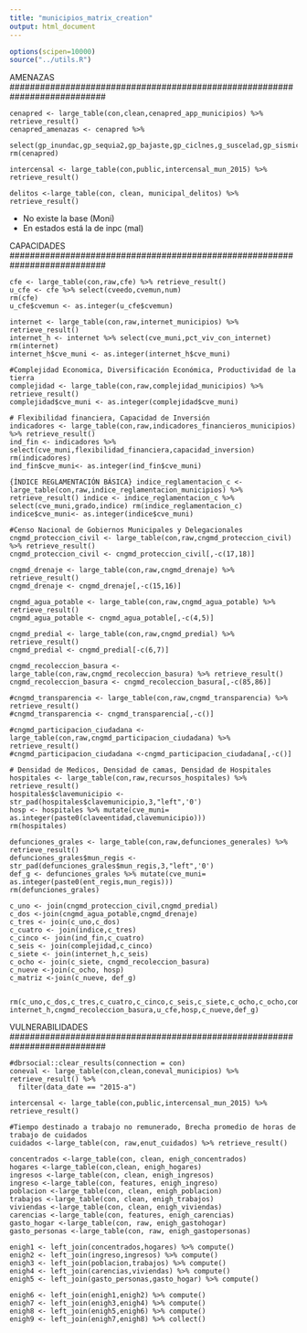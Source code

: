 ```yaml
---
title: "municipios_matrix_creation"
output: html_document
---
```


```r
options(scipen=10000)
source("../utils.R")
```

###########################################################################
AMENAZAS
###########################################################################

```CENAPRED
cenapred <- large_table(con,clean,cenapred_app_municipios) %>% retrieve_result()
cenapred_amenazas <- cenapred %>% 
  select(gp_inundac,gp_sequia2,gp_bajaste,gp_ciclnes,g_suscelad,gp_sismico,gp_tsunami)
rm(cenapred)
```

```INTERCENSAL
intercensal <- large_table(con,public,intercensal_mun_2015) %>% retrieve_result()
```

```DELITOS
delitos <-large_table(con, clean, municipal_delitos) %>% retrieve_result()
```
* No existe la base (Moni)
* En estados está la de inpc (mal)

###########################################################################
CAPACIDADES
###########################################################################

```USUARIOS
cfe <- large_table(con,raw,cfe) %>% retrieve_result()
u_cfe <- cfe %>% select(cveedo,cvemun,num)
rm(cfe)
u_cfe$cvemun <- as.integer(u_cfe$cvemun)
```

```INTERNET
internet <- large_table(con,raw,internet_municipios) %>% retrieve_result()
internet_h <- internet %>% select(cve_muni,pct_viv_con_internet)
rm(internet)
internet_h$cve_muni <- as.integer(internet_h$cve_muni)
```

```ATLAS
#Complejidad Economica, Diversificación Económica, Productividad de la tierra
complejidad <- large_table(con,raw,complejidad_municipios) %>% retrieve_result()
complejidad$cve_muni <- as.integer(complejidad$cve_muni)
```

```INDICADORES
# Flexibilidad financiera, Capacidad de Inversión
indicadores <- large_table(con,raw,indicadores_financieros_municipios) %>% retrieve_result()
ind_fin <- indicadores %>% select(cve_muni,flexibilidad_financiera,capacidad_inversion)
rm(indicadores)
ind_fin$cve_muni<- as.integer(ind_fin$cve_muni)
```

```{ÍNDICE REGLAMENTACIÓN BÁSICA}
indice_reglamentacion_c <- large_table(con,raw,indice_reglamentacion_municipios) %>% retrieve_result()
indice <- indice_reglamentacion_c %>% select(cve_muni,grado,indice)
rm(indice_reglamentacion_c)
indice$cve_muni<- as.integer(indice$cve_muni)
```

```CNGMD
#Censo Nacional de Gobiernos Municipales y Delegacionales
cngmd_proteccion_civil <- large_table(con,raw,cngmd_proteccion_civil) %>% retrieve_result()
cngmd_proteccion_civil <- cngmd_proteccion_civil[,-c(17,18)]

cngmd_drenaje <- large_table(con,raw,cngmd_drenaje) %>% retrieve_result()
cngmd_drenaje <- cngmd_drenaje[,-c(15,16)]

cngmd_agua_potable <- large_table(con,raw,cngmd_agua_potable) %>% retrieve_result()
cngmd_agua_potable <- cngmd_agua_potable[,-c(4,5)]

cngmd_predial <- large_table(con,raw,cngmd_predial) %>% retrieve_result()
cngmd_predial <- cngmd_predial[-c(6,7)]

cngmd_recoleccion_basura <- large_table(con,raw,cngmd_recoleccion_basura) %>% retrieve_result() 
cngmd_recoleccion_basura <- cngmd_recoleccion_basura[,-c(85,86)]

#cngmd_transparencia <- large_table(con,raw,cngmd_transparencia) %>% retrieve_result()
#cngmd_transparencia <- cngmd_transparencia[,-c()]

#cngmd_participacion_ciudadana <- large_table(con,raw,cngmd_participacion_ciudadana) %>% retrieve_result()
#cngmd_participacion_ciudadana <-cngmd_participacion_ciudadana[,-c()]

```

```HOSPITALES
# Densidad de Medicos, Densidad de camas, Densidad de Hospitales
hospitales <- large_table(con,raw,recursos_hospitales) %>% retrieve_result() 
hospitales$clavemunicipio <- str_pad(hospitales$clavemunicipio,3,"left",'0')
hosp <- hospitales %>% mutate(cve_muni= as.integer(paste0(claveentidad,clavemunicipio)))
rm(hospitales)
```   

```DEFUNCIONES
defunciones_grales <- large_table(con,raw,defunciones_generales) %>% retrieve_result()
defunciones_grales$mun_regis <- str_pad(defunciones_grales$mun_regis,3,"left",'0')
def_g <- defunciones_grales %>% mutate(cve_muni= as.integer(paste0(ent_regis,mun_regis)))
rm(defunciones_grales)
```

```Matriz
c_uno <- join(cngmd_proteccion_civil,cngmd_predial)
c_dos <-join(cngmd_agua_potable,cngmd_drenaje)
c_tres <- join(c_uno,c_dos)
c_cuatro <- join(indice,c_tres)
c_cinco <- join(ind_fin,c_cuatro)
c_seis <- join(complejidad,c_cinco)
c_siete <- join(internet_h,c_seis)
c_ocho <- join(c_siete, cngmd_recoleccion_basura)
c_nueve <-join(c_ocho, hosp)
c_matriz <-join(c_nueve, def_g)


rm(c_uno,c_dos,c_tres,c_cuatro,c_cinco,c_seis,c_siete,c_ocho,c_ocho,complejidad,cngmd_proteccion_civil,cngmd_predial,cngmd_agua_potable,cngmd_drenaje,indice,ind_fin, internet_h,cngmd_recoleccion_basura,u_cfe,hosp,c_nueve,def_g)
```

###########################################################################
VULNERABILIDADES
###########################################################################

```CONEVAL
#dbrsocial::clear_results(connection = con)
coneval <- large_table(con,clean,coneval_municipios) %>% retrieve_result() %>%
  filter(data_date == "2015-a")
```

```INTERCENSAL
intercensal <- large_table(con,public,intercensal_mun_2015) %>% retrieve_result()
```

```ENUT
#Tiempo destinado a trabajo no remunerado, Brecha promedio de horas de trabajo de cuidados
cuidados <-large_table(con, raw,enut_cuidados) %>% retrieve_result()
```

```ENIGH
concentrados <-large_table(con, clean, enigh_concentrados) 
hogares <-large_table(con,clean, enigh_hogares) 
ingresos <-large_table(con, clean, enigh_ingresos) 
ingreso <-large_table(con, features, enigh_ingreso)
poblacion <-large_table(con, clean, enigh_poblacion) 
trabajos <-large_table(con, clean, enigh_trabajos) 
viviendas <-large_table(con, clean, enigh_viviendas) 
carencias <-large_table(con, features, enigh_carencias) 
gasto_hogar <-large_table(con, raw, enigh_gastohogar)
gasto_personas <-large_table(con, raw, enigh_gastopersonas) 

enigh1 <- left_join(concentrados,hogares) %>% compute()
enigh2 <- left_join(ingreso,ingresos) %>% compute()
enigh3 <- left_join(poblacion,trabajos) %>% compute()
enigh4 <- left_join(carencias,viviendas) %>% compute()
enigh5 <- left_join(gasto_personas,gasto_hogar) %>% compute()

enigh6 <- left_join(enigh1,enigh2) %>% compute()
enigh7 <- left_join(enigh3,enigh4) %>% compute()
enigh8 <- left_join(enigh5,enigh6) %>% compute()
enigh9 <- left_join(enigh7,enigh8) %>% collect()
```
